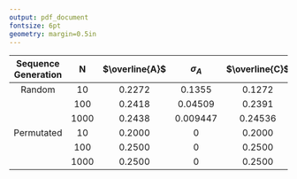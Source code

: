 ```yaml
---
output: pdf_document
fontsize: 6pt 
geometry: margin=0.5in
---
```


| Sequence Generation  | N   | $\overline{A}$   | $\sigma_A$  | $\overline{C}$|$\sigma_C$  |  $\overline{G}$ | $\sigma_G$  | $\overline{T}$ | $\sigma_T$  |
|:-------:|:-----------------------------:|:-----------------------:|:-----------------------:|:-----------------------:|:-----------------------:|:-----------------------:|:-----------------------:|:-----------------------:|:-----------------------:|
|   Random   |  10 |  0.2272  | 0.1355  | 0.1272 | 0.08624   | 0.1818  | 0.1113  | 0.2818  |  0.1585 |     
|            |  100| 0.2418   | 0.04509  | 0.2391 |  0.02875  | 0.2530 |  0.04274 | 0.2578  |   0.04217 |    
|            |1000 |  0.2438  | 0.009447  | 0.24536 |  0.01429  |  0.2652 | 0.008507  |  0.2229 | 0.01268 |          
| Permutated |  10 |  0.2000  |  0 | 0.2000 |    0|  0.2000 |   0|  0.4000 |   0|       
|            |  100| 0.2500   |   0| 0.2500 |    0|  0.2500 |   0|  0.2500 |   0|       
|            | 1000| 0.2500   |   0| 0.2500 |   0 |  0.2500 |   0|  0.2500 |   0|    

